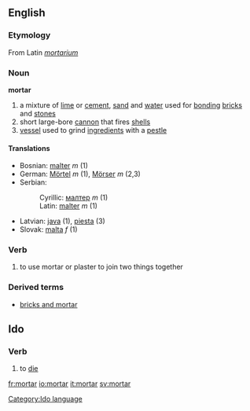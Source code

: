 ==English==
===Etymology===
From Latin ''[[mortarium]]''

=== Noun ===
'''mortar'''
#a mixture of [[lime]] or [[cement]], [[sand]] and [[water]] used for [[bonding]] [[bricks]] and [[stones]]
#short large-bore [[cannon]] that fires [[shells]]
#[[vessel]] used to grind [[ingredients]] with a [[pestle]]

====Translations====
*Bosnian: [[malter#Bosnian|malter]] ''m'' (1)
*German: [[Mörtel]] ''m'' (1), [[Mörser]] ''m'' (2,3)
*Serbian:
*:Cyrillic: [[малтер]] ''m'' (1)
*:Latin: [[malter#Serbian|malter]] ''m'' (1)
*Latvian: [[java]] {{f}} (1), [[piesta]] {{f}} (3)
*Slovak: [[malta#Slovak|malta]] ''f'' (1)

=== Verb ===
# to use mortar or plaster to join two things together

=== Derived terms ===
* [[bricks and mortar]]


==Ido==
===Verb===
# to [[die]]

[[Category:Ido language]]

[[fr:mortar]]
[[io:mortar]]
[[it:mortar]]
[[sv:mortar]]